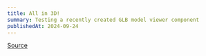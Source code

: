 ```yaml
---
title: All in 3D!
summary: Testing a recently created GLB model viewer component
publishedAt: 2024-09-24
---
```

<ModelViewer modelFile="/assets/3d/all-in-3-d/MissionGoGoPlants.glb" />

[Source](https://sketchfab.com/3d-models/tree-with-grass-glb-free-low-poly-27e97a380998418985fc04186499e4da)&#x20;
